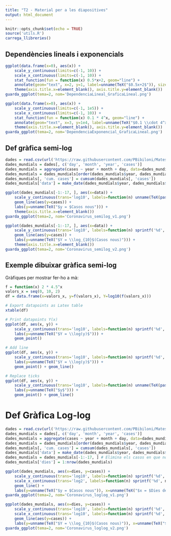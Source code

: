 ```yaml
---
title: "T2 - Material per a les diapositives"
output: html_document
---
```


```r
knitr::opts_chunk$set(echo = TRUE)
source('utils.R')
carrega_llibreries()
```



## Dependències lineals i exponencials

```r
ggplot(data.frame(x=0), aes(x)) +
    scale_y_continuous(limits=c(-1, 10)) +
    scale_x_continuous(limits=c(-1, 10)) +
    stat_function(fun = function(x) 0.5*x+2, geom="line") +
    annotate(geom="text", x=2, y=1, label=unname(TeX("$0.5x+2$")), size=12, color="#CC0000") + 
    theme(axis.title.x=element_blank(), axis.title.y=element_blank())
guarda_ggplot(tema=2, nom='DependenciaLineal_GraficaLineal.png')
```


```r
ggplot(data.frame(x=0), aes(x)) +
    scale_y_continuous(limits=c(-1, 1e5)) +
    scale_x_continuous(limits=c(-1, 10)) +
    stat_function(fun = function(x) 0.1 * 4^x, geom="line") +
    annotate(geom="text", x=3, y=1e4, label=unname(TeX("$0.1 \\cdot 4^x$")), size=12, color="#CC0000") + 
    theme(axis.title.x=element_blank(), axis.title.y=element_blank())
guarda_ggplot(tema=2, nom='DependenciaExponencial_GraficaLineal.png')
```




## Def gràfica semi-log

```r
dades = read.csv(url('https://raw.githubusercontent.com/PBibiloni/Mates1/master/dades/coronavirus_9sept.csv'))
dades_mundials = dades[, c('day', 'month', 'year', 'cases')]
dades_mundials = aggregate(cases ~ year + month + day, data=dades_mundials, FUN=sum)
dades_mundials = dades_mundials[order(dades_mundials$year, dades_mundials$month, dades_mundials$day), ]
dades_mundials[, 'cum. cases'] = cumsum(dades_mundials[, 'cases'])
dades_mundials['data'] = make_date(dades_mundials$year, dades_mundials$month, dades_mundials$day)

ggplot(dades_mundials[-1:-17, ], aes(x=data)) +
    scale_y_continuous(trans='log10', labels=function(n) unname(TeX(paste("$10^", log10(n), "$")))) +
    geom_line(aes(y=cases)) + 
    labs(y=unname(TeX("$y = $Casos nous"))) +
    theme(axis.title.x=element_blank())
guarda_ggplot(tema=2, nom='Coronavirus_semilog_v1.png')

ggplot(dades_mundials[-1:-17, ], aes(x=data)) +
    scale_y_continuous(trans='log10', labels=function(n) sprintf('%d', log10(n))) +
    geom_line(aes(y=cases)) + 
    labs(y=unname(TeX("$Y = \\log_{10}$(Casos nous)"))) +
    theme(axis.title.x=element_blank())
guarda_ggplot(tema=2, nom='Coronavirus_semilog_v2.png')
```


## Exemple dibuixar gràfica semi-log

Gràfiques per mostrar fer-ho a mà:

```r
f = function(x) 2 * 4.5^x
valors_x = seq(0, 10, 2)
df = data.frame(x=valors_x, y=f(valors_x), Y=log10(f(valors_x)))

# Export datapoints as Latex table
xtable(df)

# Print datapoints Y(x)
ggplot(df, aes(x, y)) +
    scale_y_continuous(trans='log10', labels=function(n) sprintf('%d', log10(n))) +
    labs(y=unname(TeX("$Y = \\log(y)$"))) +
    geom_point()

# Add line
ggplot(df, aes(x, y)) +
    scale_y_continuous(trans='log10', labels=function(n) sprintf('%d', log10(n))) +
    labs(y=unname(TeX("$Y = \\log(y)$"))) +
    geom_point() + geom_line()

# Replace ticks
ggplot(df, aes(x, y)) +
    scale_y_continuous(trans='log10', labels=function(n) unname(TeX(paste("$10^", log10(n), "$")))) +
    labs(y=unname(TeX("$y$"))) +
    geom_point() + geom_line()
```


# Def Gràfica Log-log


```r
dades = read.csv(url('https://raw.githubusercontent.com/PBibiloni/Mates1/master/dades/coronavirus_9sept.csv'))
dades_mundials = dades[, c('day', 'month', 'year', 'cases')]
dades_mundials = aggregate(cases ~ year + month + day, data=dades_mundials, FUN=sum)
dades_mundials = dades_mundials[order(dades_mundials$year, dades_mundials$month, dades_mundials$day), ]
dades_mundials[, 'cum. cases'] = cumsum(dades_mundials[, 'cases'])
dades_mundials['data'] = make_date(dades_mundials$year, dades_mundials$month, dades_mundials$day)
dades_mundials = dades_mundials[-1:-17, ] # Elimina els casos en que no hi havia dades
dades_mundials['dies'] = 1:nrow(dades_mundials)

ggplot(dades_mundials, aes(x=dies, y=cases)) +
    scale_y_continuous(trans='log10', labels=function(n) sprintf('%d', n), breaks=10^(1:8)) +
    scale_x_continuous(trans='log2', labels=function(n) sprintf('%d', n), breaks=2^(0:8)) +
    geom_line() + 
    labs(y=unname(TeX("$y = $Casos nous")), x=unname(TeX("$x = $Dies des de l'inici")))
guarda_ggplot(tema=2, nom='Coronavirus_loglog_v1.png')

ggplot(dades_mundials, aes(x=dies, y=cases)) +
    scale_y_continuous(trans='log10', labels=function(n) sprintf('%d', log10(n)), breaks=10^(1:8)) +
    scale_x_continuous(trans='log10', labels=function(n) sprintf('%d', log10(n)), breaks=10^(1:8)) +
    geom_line(aes(y=cases)) + 
    labs(y=unname(TeX("$Y = \\log_{10}$(Casos nous)")), x=unname(TeX("$X = \\log_{10}$(Dies des de l'inici)")))
guarda_ggplot(tema=2, nom='Coronavirus_loglog_v2.png')
```


